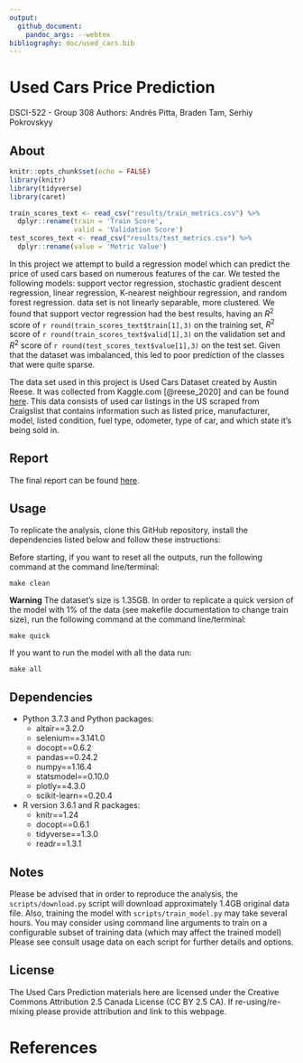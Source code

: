 ```yaml
---
output: 
  github_document:
    pandoc_args: --webtex
bibliography: doc/used_cars.bib
---
```


# Used Cars Price Prediction
DSCI-522 - Group 308
Authors: Andrés Pitta, Braden Tam, Serhiy Pokrovskyy

## About

```r
knitr::opts_chunk$set(echo = FALSE)
library(knitr)
library(tidyverse)
library(caret)
```

```r
train_scores_text <- read_csv("results/train_metrics.csv") %>%
  dplyr::rename(train = 'Train Score',
                valid = 'Validation Score')
test_scores_text <- read_csv("results/test_metrics.csv") %>%
  dplyr::rename(value = 'Metric Value')
```

In this project we attempt to build a regression model which can predict the price of used cars based on numerous features of the car. We tested the following models: support vector regression, stochastic gradient descent regression, linear regression, K-nearest neighbour regression, and random forest regression. data set is not linearly separable, more clustered. We found that support vector regression had the best results, having an $R^2$ score of `r round(train_scores_text$train[1],3)` on the training set, $R^2$ score of `r round(train_scores_text$valid[1],3)` on the validation set and $R^2$ score of `r round(test_scores_text$value[1],3)` on the test set. Given that the dataset was imbalanced, this led to poor prediction of the classes that were quite sparse.

The data set used in this project is Used Cars Dataset created by Austin Reese. It was collected from Kaggle.com [@reese_2020] and can be found [here](https://www.kaggle.com/austinreese/craigslist-carstrucks-data). This data consists of used car listings in the US scraped from Craigslist that contains information such as listed price, manufacturer, model, listed condition, fuel type, odometer, type of car, and which state it's being sold in.

## Report
The final report can be found [here](https://github.com/UBC-MDS/DSCI_522_Group-308_Used-Cars/blob/master/doc/used_cars_report.md).

## Usage
To replicate the analysis, clone this GitHub repository, install the dependencies listed below and follow these instructions:

Before starting, if you want to reset all the outputs, run the following command at the command line/terminal:

    make clean

**Warning** The dataset's size is 1.35GB. In order to replicate a quick version of the model with 1% of the data (see makefile documentation to change train size), run the following command at the command line/terminal:
  
    make quick
  
If you want to run the model with all the data run:
  
    make all
    
## Dependencies
- Python 3.7.3 and Python packages:
    - altair==3.2.0
    - selenium==3.141.0
    - docopt==0.6.2
    - pandas==0.24.2
    - numpy==1.16.4
    - statsmodel==0.10.0
    - plotly==4.3.0
    - scikit-learn==0.20.4
- R version 3.6.1 and R packages:
    - knitr==1.24
    - docopt==0.6.1
    - tidyverse==1.3.0
    - readr==1.3.1

## Notes

Please be advised that in order to reproduce the analysis, the `scripts/download.py` script will download approximately 1.4GB original data file. Also, training the model with `scripts/train_model.py` may take several hours. You may consider using command line arguments to train on a configurable subset of training data (which may affect the trained model) Please see consult usage data on each script for further details and options.
  
## License
The Used Cars Prediction materials here are licensed under the Creative Commons Attribution 2.5 Canada License (CC BY 2.5 CA). If re-using/re-mixing please provide attribution and link to this webpage. 

# References